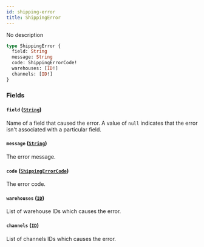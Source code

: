 ```yaml
---
id: shipping-error
title: ShippingError
---
```



No description

```graphql
type ShippingError {
  field: String
  message: String
  code: ShippingErrorCode!
  warehouses: [ID!]
  channels: [ID!]
}
```


### Fields

#### `field` ([`String`](../../../developer/api-reference/scalars/string))

Name of a field that caused the error. A value of `null` indicates that the error isn't associated with a particular field.


#### `message` ([`String`](../../../developer/api-reference/scalars/string))

The error message.


#### `code` ([`ShippingErrorCode`](../../../developer/api-reference/enums/shipping-error-code))

The error code.


#### `warehouses` ([`ID`](../../../developer/api-reference/scalars/id))

List of warehouse IDs which causes the error.


#### `channels` ([`ID`](../../../developer/api-reference/scalars/id))

List of channels IDs which causes the error.




